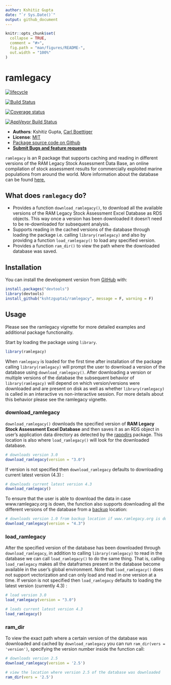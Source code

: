 ```yaml
---
author: Kshitiz Gupta
date: "`r Sys.Date()`"
output: github_document
---
```


<!-- README.md is generated from README.Rmd. Please edit that file -->

```r
knitr::opts_chunk$set(
  collapse = TRUE,
  comment = "#>",
  fig.path = "man/figures/README-",
  out.width = "100%"
)
```
ramlegacy
=============

[![lifecycle](https://img.shields.io/badge/lifecycle-experimental-orange.svg)](https://www.tidyverse.org/lifecycle/#experimental)

[![Build Status](https://travis-ci.com/kshtzgupta1/ramlegacy.svg?branch=master)](https://travis-ci.com/kshtzgupta1/ramlegacy)

[![Coverage status](https://codecov.io/gh/kshtzgupta1/ramlegacy/branch/master/graph/badge.svg)](https://codecov.io/github/kshtzgupta1/ramlegacy?branch=master)

[![AppVeyor Build Status](https://ci.appveyor.com/api/projects/status/github/kshtzgupta1/ramlegacy?branch=master&svg=true)](https://ci.appveyor.com/project/kshtzgupta1/ramlegacy)



- **Authors**: Kshitiz Gupta, [Carl Boettiger](http://www.carlboettiger.info/)
- **License**: [MIT](http://opensource.org/licenses/MIT)
- [Package source code on Github](https://github.com/kshtzgupta1/ramlegacy)
- [**Submit Bugs and feature requests**](https://github.com/kshtzgupta1/ramlegacy/issues)

`ramlegacy` is an R package that supports caching and reading in different versions of the RAM Legacy Stock Assessment Data Base, an online compilation of stock assessment results for commercially exploited marine populations from around the world. More information about the database can be found [here.](www.ramlegacy.org)


## What does `ramlegacy` do?

  - Provides a function `download_ramlegacy()`, to download all the available  
    versions of the RAM Legacy Stock Assessment Excel Database as RDS objects. This way once
    a version has been downloaded it doesn't need to be re-downloaded for subsequent analysis.
  - Supports reading in the cached versions of the database through loading the package i.e.         calling `library(ramlegacy)` and also by providing a function `load_ramlegacy()` to load any       specified version.
  - Provides a function `ram_dir()` to view the path where the downloaded database was saved.

## Installation
You can install the development version from [GitHub](https://github.com/) with:

```r
install.packages("devtools")
library(devtools)
install_github("kshtzgupta1/ramlegacy", message = F, warning = F)
```

## Usage
Please see the ramlegacy vignette for more detailed examples and additional package functionality.

Start by loading the package using `library`.

```r
library(ramlegacy)
```

When `ramlegacy` is loaded for the first time after installation of the package calling `library(ramlegacy)` will prompt the user to download a version of the database using `download_ramlegacy()`. After downloading a version or multiple versions of the database the subsequent behavior of `library(ramlegacy)` will depend on which version/versions were downloaded and are present on disk as well as whether `library(ramlegacy)` is called in an interactive vs non-interactive session. For more details about this behavior please see the ramlegacy vignette. 

### download_ramlegacy

`download_ramlegacy()` downloads the specified version of **RAM Legacy Stock Assessment Excel Database** and then saves it as an RDS object in user’s application data directory as detected by the [rappdirs](https://cran.r-project.org/web/packages/rappdirs/index.html) package. This location is also where `load_ramlegacy()` will look for the downloaded database. 

```r
# downloads version 3.0
download_ramlegacy(version = "3.0")
```

If version is not specified then `download_ramlegacy` defaults to downloading current latest version (4.3) :

```r
# downloads current latest version 4.3
download_ramlegacy()
```

To ensure that the user is able to download the data in case www.ramlegacy.org is down, the function also supports downloading all the different versions of the database from a [backup](www.github.com/kshtzgupta1/ramlegacy-assets/) location:

```r
# downloads version 1.0 from backup location if www.ramlegacy.org is down
download_ramlegacy(version = "4.3")
```

### load_ramlegacy
After the specified version of the database has been downloaded through `download_ramlegacy`, in addition to calling `library(ramlegacy)` to read in the database we can call `load_ramlegacy()` to do the same thing. That is, calling `load_ramlegacy` makes all the dataframes present in the database become available in the user's global environment. Note that `load_ramlegacy()` does not support vectorization and can only load and read in one version at a time. If version is not specified then `load_ramlegacy` defaults to loading the latest version (currently 4.3) :

```r
# load version 3.0
load_ramlegacy(version = "3.0")

# loads current latest version 4.3
load_ramlegacy()
```

### ram_dir
To view the exact path where a certain version of the database was downloaded and cached by `download_ramlegacy` you can run `ram_dir(vers = 'version')`, specifying the version number inside the function call:
```r
# downloads version 2.5
download_ramlegacy(version = '2.5')

# view the location where version 2.5 of the database was downloaded
ram_dir(vers = '2.5')
```

